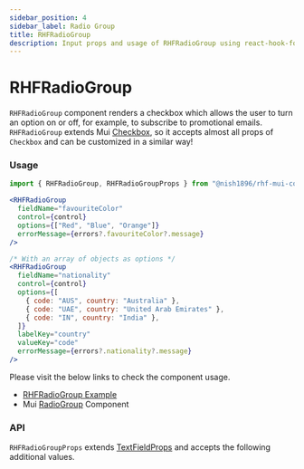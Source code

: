 ```yaml
---
sidebar_position: 4
sidebar_label: Radio Group
title: RHFRadioGroup
description: Input props and usage of RHFRadioGroup using react-hook-form.
---
```



# RHFRadioGroup

`RHFRadioGroup` component renders a checkbox which allows the user to turn an option on or off, for 
example, to subscribe to promotional emails. `RHFRadioGroup` extends Mui [Checkbox](https://mui.com/material-ui/react-checkbox/),
so it accepts almost all props of `Checkbox` and can be customized in a similar way!

### Usage

```js
import { RHFRadioGroup, RHFRadioGroupProps } from "@nish1896/rhf-mui-components";
```

```jsx
<RHFRadioGroup
  fieldName="favouriteColor"
  control={control}
  options={["Red", "Blue", "Orange"]}
  errorMessage={errors?.favouriteColor?.message}
/>

/* With an array of objects as options */
<RHFRadioGroup
  fieldName="nationality"
  control={control}
  options={[
    { code: "AUS", country: "Australia" },
    { code: "UAE", country: "United Arab Emirates" },
    { code: "IN", country: "India" },
  ]}
  labelKey="country"
  valueKey="code"
  errorMessage={errors?.nationality?.message}
/>
```

Please visit the below links to check the component usage.

- [RHFRadioGroup Example](https://mui.com/material-ui/react-text-field/)
- Mui [RadioGroup](https://mui.com/material-ui/react-checkbox/#formgroup) Component

### API

`RHFRadioGroupProps` extends [TextFieldProps](https://mui.com/material-ui/api/text-field/) and accepts the following additional values.

<RHFRadioGroupPropsTable />
